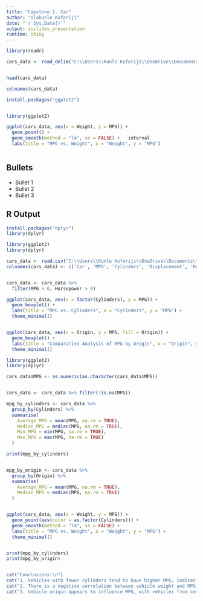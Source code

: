 ---
title: "Capstone 1. Car"
author: "Olakunle Kuforiji"
date: "`r Sys.Date()`"
output: ioslides_presentation
runtime: shiny
---

```{r}

library(readr)

cars_data <- read_delim("C:\\Users\\Kunle Kuforiji\\OneDrive\\Documents\\cars.csv", delim = ";", show_col_types = FALSE)


head(cars_data)

colnames(cars_data)

install.packages("ggplot2")


library(ggplot2)

ggplot(cars_data, aes(x = Weight, y = MPG)) + 
  geom_point() +  
  geom_smooth(method = "lm", se = FALSE) +   interval
  labs(title = "MPG vs. Weight", x = "Weight", y = "MPG")



```

## Bullets

- Bullet 1
- Bullet 2
- Bullet 3

## R Output

```{r cars}
install.packages("dplyr")
library(dplyr)

library(ggplot2)
library(dplyr)

cars_data <- read.csv("C:\\Users\\Kunle Kuforiji\\OneDrive\\Documents\\cars.csv", sep = ";", skip = 1, header = FALSE)
colnames(cars_data) <- c('Car', 'MPG', 'Cylinders', 'Displacement', 'Horsepower', 'Weight', 'Acceleration', 'Model', 'Origin')


cars_data <- cars_data %>%
  filter(MPG > 0, Horsepower > 0)

ggplot(cars_data, aes(x = factor(Cylinders), y = MPG)) +
  geom_boxplot() +
  labs(title = "MPG vs. Cylinders", x = "Cylinders", y = "MPG") +
  theme_minimal()


ggplot(cars_data, aes(x = Origin, y = MPG, fill = Origin)) +
  geom_boxplot() +
  labs(title = "Comparative Analysis of MPG by Origin", x = "Origin", y = "MPG") +
  theme_minimal()

library(ggplot2)
library(dplyr)

cars_data$MPG <- as.numeric(as.character(cars_data$MPG))


cars_data <- cars_data %>% filter(!is.na(MPG))

mpg_by_cylinders <- cars_data %>%
  group_by(Cylinders) %>%
  summarise(
    Average_MPG = mean(MPG, na.rm = TRUE),
    Median_MPG = median(MPG, na.rm = TRUE),
    Min_MPG = min(MPG, na.rm = TRUE),
    Max_MPG = max(MPG, na.rm = TRUE)
  )

print(mpg_by_cylinders)


mpg_by_origin <- cars_data %>%
  group_by(Origin) %>%
  summarise(
    Average_MPG = mean(MPG, na.rm = TRUE),
    Median_MPG = median(MPG, na.rm = TRUE)
  )


ggplot(cars_data, aes(x = Weight, y = MPG)) +
  geom_point(aes(color = as.factor(Cylinders))) +
  geom_smooth(method = "lm", se = FALSE) +
  labs(title = "MPG vs. Weight", x = "Weight", y = "MPG") +
  theme_minimal()


print(mpg_by_cylinders)
print(mpg_by_origin)


cat("Conclusions:\n")
cat("1. Vehicles with fewer cylinders tend to have higher MPG, indicating more fuel-efficient engines.\n")
cat("2. There is a negative correlation between vehicle weight and MPG, suggesting that lighter vehicles are more fuel-efficient.\n")
cat("3. Vehicle origin appears to influence MPG, with vehicles from certain regions showing higher average MPG. This might reflect differences in manufacturing practices or fuel economy standards.\n")





```


